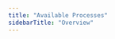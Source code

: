 ```yaml
---
title: "Available Processes"
sidebarTitle: "Overview"
---
```


<CardGroup>
  <Card title="GKRInfo" href="/available-processes/gkrinfo-process/" />
  <Card
    title="ReverseGeocode"
    href="/available-processes/reverse-geocode-process/"
  />
  <Card title="Format" href="/available-processes/format-process/" />
  <Card title="Geocode" href="/available-processes/geocode-process/" />
  <Card title="Report" href="/available-processes/report-process/" />
  <Card title="Parse" href="/available-processes/parse-process/" />
  <Card title="Verify" href="/available-processes/verify-process/" />
  <Card title="Country" href="/available-processes/country-process/" />
  <Card
    title="Search (Deprecated - Maintenance mode)"
    href="/available-processes/search-process/"
  />
  <Card title="Query" href="/available-processes/query-process/" />
  <Card title="Match" href="/available-processes/match-process/" />
  <Card title="CASS" href="/support/usa-cass-v2/" />
  <Card title="SERP" href="/local-apis/serp-overview/" />
  <Card title="AMAS" href="/support/address-matching-approval-system-amas/" />
</CardGroup>
